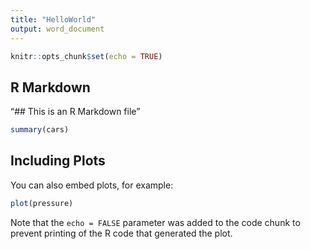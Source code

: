 ```yaml
---
title: "HelloWorld"
output: word_document
---
```


```r
knitr::opts_chunk$set(echo = TRUE)
```

## R Markdown

"## This is an R Markdown file"

```r
summary(cars)
```

## Including Plots

You can also embed plots, for example:

```r
plot(pressure)
```

Note that the `echo = FALSE` parameter was added to the code chunk to prevent printing of the R code that generated the plot.
